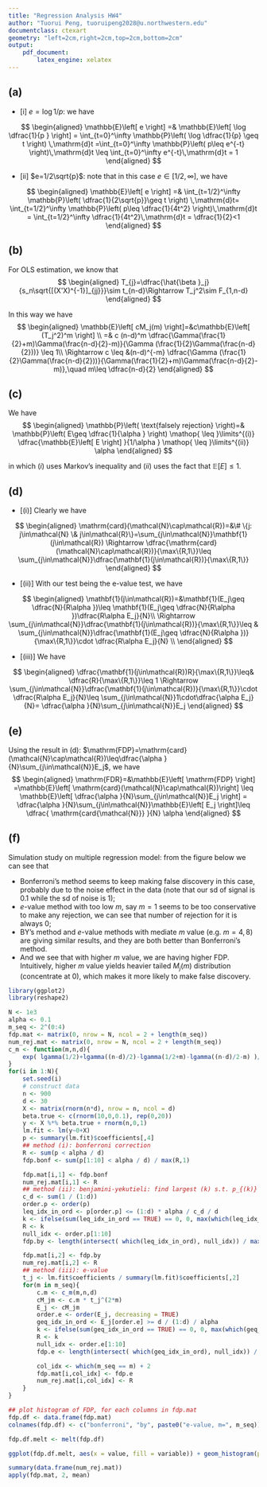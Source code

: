 ```yaml
---
title: "Regression Analysis HW4"
author: "Tuorui Peng, tuoruipeng2028@u.northwestern.edu"
documentclass: ctexart
geometry: "left=2cm,right=2cm,top=2cm,bottom=2cm"
output:
    pdf_document:
        latex_engine: xelatex
---
```


## (a)

-   [i] $e=\log 1/p$: we have
  
$$
\begin{aligned}
    \mathbb{E}\left[ e \right] =& \mathbb{E}\left[ \log \dfrac{1}{p } \right] = \int_{t=0}^\infty \mathbb{P}\left( \log \dfrac{1}{p} \geq t  \right) \,\mathrm{d}t =\int_{t=0}^\infty \mathbb{P}\left( p\leq e^{-t} \right)\,\mathrm{d}t \leq \int_{t=0}^\infty e^{-t}\,\mathrm{d}t = 1 
\end{aligned}
$$ 

-   [ii] $e=1/2\sqrt{p}$: note that in this case $e\in[1/2,\infty]$, we have

$$
\begin{aligned}
    \mathbb{E}\left[ e  \right] =& \int_{t=1/2}^\infty \mathbb{P}\left( \dfrac{1}{2\sqrt{p}}\geq t  \right) \,\mathrm{d}t= \int_{t=1/2}^\infty \mathbb{P}\left( p\leq \dfrac{1}{4t^2} \right)\,\mathrm{d}t = \int_{t=1/2}^\infty \dfrac{1}{4t^2}\,\mathrm{d}t = \dfrac{1}{2}<1 
\end{aligned}
$$ 

## (b)

For OLS estimation, we know that 
$$
\begin{aligned}
    T_{j}=\dfrac{\hat{\beta }_j}{s_n\sqrt{[(X'X)^{-1}]_{jj}}}\sim t_{n-d}\Rightarrow T_j^2\sim F_{1,n-d}
\end{aligned}
$$ 

In this way we have
$$
\begin{aligned}
    \mathbb{E}\left[ cM_j(m) \right]=&c\mathbb{E}\left[ (T_j^2)^m \right]  \\
    =& c (n-d)^m \dfrac{\Gamma(\frac{1}{2}+m)\Gamma(\frac{n-d}{2}-m)}{\Gamma (\frac{1}{2}\Gamma(\frac{n-d}{2}))} \leq 1\\
    \Rightarrow c \leq &(n-d)^{-m}  \dfrac{\Gamma (\frac{1}{2}\Gamma(\frac{n-d}{2}))}{\Gamma(\frac{1}{2}+m)\Gamma(\frac{n-d}{2}-m)},\quad m\leq \dfrac{n-d}{2}
\end{aligned}
$$ 

## (c)

We have
$$
\begin{aligned}
    \mathbb{P}\left( \text{falsely rejection} \right)=& \mathbb{P}\left( E\geq \dfrac{1}{\alpha } \right) \mathop{ \leq }\limits^{(i)} \dfrac{\mathbb{E}\left[ E  \right] }{1/\alpha } \mathop{ \leq  }\limits^{(ii)}  \alpha   
\end{aligned}
$$ 

in which $(i)$ uses Markov's inequality and $(ii)$ uses the fact that $\mathbb{E}\left[ E  \right] \leq 1$.

## (d)

-   [(i)] Clearly we have


$$
\begin{aligned}
    \mathrm{card}(\mathcal{N}\cap\mathcal{R})=&\# \{j: j\in\mathcal{N} \& j\in\mathcal{R}\}=\sum_{j\in\mathcal{N}}\mathbf{1}(j\in\mathcal{R}) 
    \Rightarrow \dfrac{\mathrm{card}(\mathcal{N}\cap\mathcal{R})}{\max\{R,1\}}\leq \sum_{j\in\mathcal{N}}\dfrac{\mathbf{1}(j\in\mathcal{R})}{\max\{R,1\}}
\end{aligned}
$$  

-   [(ii)] With our test being the e-value test, we have


$$
\begin{aligned}
    \mathbf{1}(j\in\mathcal{R})=&\mathbf{1}(E_j\geq \dfrac{N}{R\alpha })\leq \mathbf{1}(E_j\geq \dfrac{N}{R\alpha })\dfrac{R\alpha E_j}{N}\\
    \Rightarrow \sum_{j\in\mathcal{N}}\dfrac{\mathbf{1}(j\in\mathcal{R})}{\max\{R,1\}}\leq & \sum_{j\in\mathcal{N}}\dfrac{\mathbf{1}(E_j\geq \dfrac{N}{R\alpha })}{\max\{R,1\}}\cdot \dfrac{R\alpha E_j}{N} \\
\end{aligned}
$$ 

-   [(iii)] We have

$$
\begin{aligned}
    \dfrac{\mathbf{1}(j\in\mathcal{R})R}{\max\{R,1\}}\leq& \dfrac{R}{\max\{R,1\}}\leq 1
    \Rightarrow \sum_{j\in\mathcal{N}}\dfrac{\mathbf{1}(j\in\mathcal{R})}{\max\{R,1\}}\cdot \dfrac{R\alpha E_j}{N}\leq  \sum_{j\in\mathcal{N}}1\cdot\dfrac{\alpha E_j}{N}= \dfrac{\alpha }{N}\sum_{j\in\mathcal{N}}E_j
\end{aligned}
$$ 

## (e)

Using the result in (d): $\mathrm{FDP}=\mathrm{card}(\mathcal{N}\cap\mathcal{R})\leq\dfrac{\alpha }{N}\sum_{j\in\mathcal{N}}E_j$, we have
$$
\begin{aligned}
    \mathrm{FDR}=&\mathbb{E}\left[ \mathrm{FDP}  \right]  =\mathbb{E}\left[  \mathrm{card}(\mathcal{N}\cap\mathcal{R})\right] 
    \leq  \mathbb{E}\left[ \dfrac{\alpha }{N}\sum_{j\in\mathcal{N}}E_j \right]
    = \dfrac{\alpha }{N}\sum_{j\in\mathcal{N}}\mathbb{E}\left[ E_j \right]\leq \dfrac{ \mathrm{card{\mathcal{N}}} }{N} \alpha
\end{aligned}
$$ 

## (f)

Simulation study on multiple regression model: from the figure below we can see that 

-   Bonferroni's method seems to keep making false discovery in this case, probably due to the noise effect in the data (note that our sd of signal is 0.1 while the sd of noise is 1);
-   $e$-value method with too low $m$, say $m=1$ seems to be too conservative to make any rejection, we can see that number of rejection for it is always 0;
-   BY's method and $e$-value methods with mediate $m$ value (e.g. $m=4,8$) are giving similar results, and they are both better than Bonferroni's method. 
-   And we see that with higher $m$ value, we are having higher FDP. Intuitively, higher $m$ value yields heavier tailed $M_j(m)$ distribution (concentrate at 0), which makes it more likely to make false discovery.  



```r
library(ggplot2)
library(reshape2)

N <- 1e3
alpha <- 0.1
m_seq <- 2^(0:4)
fdp.mat <- matrix(0, nrow = N, ncol = 2 + length(m_seq))
num_rej.mat <- matrix(0, nrow = N, ncol = 2 + length(m_seq))
c_m <- function(m,n,d){
    exp( lgamma(1/2)+lgamma((n-d)/2)-lgamma(1/2+m)-lgamma((n-d)/2-m) )/((n-d)^m)
}
for(i in 1:N){
    set.seed(i)
    # construct data
    n <- 900
    d <- 30
    X <- matrix(rnorm(n*d), nrow = n, ncol = d)
    beta.true <- c(rnorm(10,0,0.1), rep(0,20))
    y <- X %*% beta.true + rnorm(n,0,1)
    lm.fit <- lm(y~0+X)
    p <- summary(lm.fit)$coefficients[,4]
    ## method (i): bonferroni correction
    R <- sum(p < alpha / d)
    fdp.bonf <- sum(p[1:10] < alpha / d) / max(R,1)

    fdp.mat[i,1] <- fdp.bonf
    num_rej.mat[i,1] <- R
    ## method (ii): benjamini-yekutieli: find largest (k) s.t. p_{(k)} \leq k\alpha / c_d*d and reject all p_{(1)},...,p_{(k)}
    c_d <- sum(1 / (1:d))
    order.p <- order(p)
    leq_idx_in_ord <- p[order.p] <= (1:d) * alpha / c_d / d
    k <- ifelse(sum(leq_idx_in_ord == TRUE) == 0, 0, max(which(leq_idx_in_ord)))
    R <- k
    null_idx <- order.p[1:10]
    fdp.by <- length(intersect( which(leq_idx_in_ord), null_idx)) / max(R,1)

    fdp.mat[i,2] <- fdp.by
    num_rej.mat[i,2] <- R
    ## method (iii): e-value
    t_j <- lm.fit$coefficients / summary(lm.fit)$coefficients[,2]
    for(m in m_seq){
        c.m <- c_m(m,n,d)
        cM_jm <- c.m * t_j^(2*m)
        E_j <- cM_jm
        order.e <- order(E_j, decreasing = TRUE)
        geq_idx_in_ord <- E_j[order.e] >= d / (1:d) / alpha
        k <- ifelse(sum(geq_idx_in_ord == TRUE) == 0, 0, max(which(geq_idx_in_ord)))
        R <- k
        null_idx <- order.e[1:10]
        fdp.e <- length(intersect( which(geq_idx_in_ord), null_idx)) / max(R,1)

        col_idx <- which(m_seq == m) + 2
        fdp.mat[i,col_idx] <- fdp.e
        num_rej.mat[i,col_idx] <- R
    }
}

## plot histogram of FDP, for each columns in fdp.mat
fdp.df <- data.frame(fdp.mat)
colnames(fdp.df) <- c("bonferroni", "by", paste0("e-value, m=", m_seq))

fdp.df.melt <- melt(fdp.df)

ggplot(fdp.df.melt, aes(x = value, fill = variable)) + geom_histogram(position = "identity", alpha = 0.5, bins = 20) + facet_wrap(~variable, scales = "free") + theme_bw() + theme(legend.position = "none")

summary(data.frame(num_rej.mat))
apply(fdp.mat, 2, mean)
```
